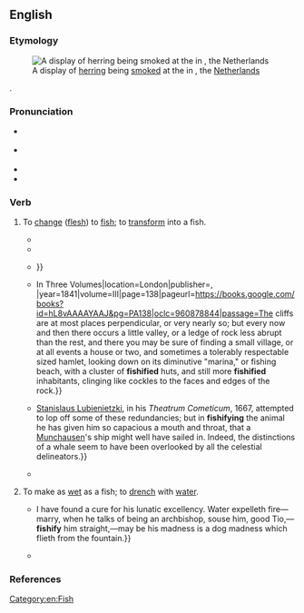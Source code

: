 ==English==
{{was wotd|2017|June|8}}

===Etymology===
[[File:Zuiderzeemuseum - Fischerdorf - Geräucherte Heringe.jpg|thumb|A display of [[herring]] being [[smoke#Verb|smoked]] at the {{w|Zuiderzee Museum}} in {{w|Enkhuizen}}, the [[Netherlands]]]]

{{suffix|fish|ify|lang=en}}.

===Pronunciation===
* {{a|RP}} {{IPA|/ˈfɪʃɪfʌɪ/|lang=en}}
* {{a|GA}} {{IPA|/ˈfɪʃɪfaɪ/|lang=en}}
* {{audio|en-au-fishify.ogg|Audio (AU)|lang=en}}
* {{hyphenation|fish|i|fy|lang=en}}

===Verb===
{{en-verb|fishifies|fishifying|fishified}}

# {{lb|en|transitive}} To [[change#Verb|change]] ([[flesh]]) to [[fish]]; to [[transform]] into a fish.
#* {{quote-book|author=William Shakespeare|chapter=[[w:Romeo and Juliet|The Tragedie of Romeo and Ivliet]]|title=[[w:First Folio|Mr. William Shakespeares Comedies, Histories, & Tragedies: Published According to the True Originall Copies]]|location=London|publisher=Printed by [[w:William Jaggard|Isaac Iaggard]], and [[w:Edward Blount|Ed[ward] Blount]]|year=1591–1595|year_published=1623|section=Act II, scene iv|page=61|pageurl=https://books.google.com/books?id=uNtBAQAAMAAJ&pg=RA2-PA61|oclc=606515358|passage=[[w:Benvolio|''Ben''[''volio'']]]. Here comes ''Romeo'', here comes ''Romeo''. / [[w:Mercutio|''Mer''[''cutio'']]]. Without his Roe, like a dryed [[herring|Hering]]. O fleſh, fleſh, how art thou '''fiſhified'''?|translation=<small>One possible reading is that Mercutio is teasing Romeo for looking as pale and thin as a dried fish from which the roe has been removed, thinking that Romeo has spent the night engaged in sexual intercourse with {{w|Rosaline}}. ''Roe'' may refer to a [[roe deer]] or be a [[diminutive]] for Rosaline (Romeo is without his "dear" or without Rosaline), or to [[soft roe]] or [[milt]] (the [[sperm]] of a male fish, suggesting that the sexual activity has drained Romeo of his [[semen]]).<ref>{{cite-book|author=Nathalie Vienne-Guerrin|entry=herring|title=Shakespeare's Insults: A Pragmatic Dictionary|series=Arden Shakespeare Dictionary Series|location=London; New York, N.Y.|publisher=[[w:Bloomsbury Publishing|Bloomsbury Arden Shakespeare]]|year=2016|page=230|pageurl=https://books.google.com/books?id=1IXwCgAAQBAJ&pg=PA230|isbn=978-0-8264-9833-5}}.</ref></small>}}
#* {{quote-book|chapter=A Sailor's Description of the Late Masquerade|title=[[w:The Annual Register|The Annual Register, or A View of the History, Politicks, and Literature for the Year 1768]]|location=London|publisher=Printed for [[w:James Dodsley|J[ames] Dodsley]], in [[w:Pall Mall, London|Pall-Mall]]|year=1768|volume=IX|page=241|pageurl=https://books.google.com/books?id=OOgxAQAAMAAJ&pg=RA1-PA241|oclc=1779623|passage=By ſtrange kitchen alchymy, ev'ry diſh / Seem'd tranſmuted for Epicure Mammon: / There was '''fiſhified''' fleſh, and fleſhified fiſh; / A calfs-head ſeem'd a fine jole of ſalmon.}}
#* {{quote-book|chapter=The Old Hag in a Red Cloak, Inscribed to Matthew Lewis Esq. M.P. Author of the Grim White Woman, and of other Tales of Wonder! A Romance.|title=The School for Satire: Or, A Collection of Modern Satirical Poems Written during the Present Reign|location=London|publisher=Printed and sold by Jaques and Co. [[w:Lombard Street, London|Lombard-Street]], [[w:Fleet Street|Fleet-Street]]|year=1801|page=414|pageurl=https://books.google.com/books?id=_UMUAAAAYAAJ&pg=PA414|oclc=461073316|passage=Ye ghosts and hobgoblins, and horrible shapes, / Ye lions, and wolves, and ye griffins and apes, / Ye strange jumbled figures from river or den, / Ye fire-born monsters, and '''fishified''' men, {{...}}}}
#* {{quote-book|author=Basil Hall|authorlink=Basil Hall|chapter=Trip to Salerno—A Capsize—Amalfi—Sorrento—Mount St. Angelo|title=Patchwork. {{...}} In Three Volumes|location=London|publisher={{w|Edward Moxon}}, {{w|Dover Street}}|year=1841|volume=III|page=138|pageurl=https://books.google.com/books?id=hL8vAAAAYAAJ&pg=PA138|oclc=960878844|passage=The cliffs are at most places perpendicular, or very nearly so; but every now and then there occurs a little valley, or a ledge of rock less abrupt than the rest, and there you may be sure of finding a small village, or at all events a house or two, and sometimes a tolerably respectable sized hamlet, looking down on its diminutive "marina," or fishing beach, with a cluster of '''fishified''' huts, and still more '''fishified''' inhabitants, clinging like cockles to the faces and edges of the rock.}}
#* {{quote-book|author=William Henry Smyth|authorlink=William Henry Smyth|chapter=CXXV. [[w:Alpha Ceti|α Ceti]].|title=A Cycle of Celestial Objects: For the Use of Naval, Military, and Private Astronomers|location=London|publisher=[[w:John William Parker|John W[illiam] Parker]], [[w:Strand, London|West Strand]]|year=1844|volume=II (The Bedford Catalogue)|page=76|pageurl=https://books.google.com/books?id=HnHvAAAAMAAJ&pg=PA76|oclc=225280327|passage=The figure of this asterism &#91;{{w|Cetus}}&#93;, a veritable ''monstrum marinum'', with its long legs, ears, proboscis, missile tongue, and carnivorous jaws, ought rather to have retained the name Ὀρφὸς, Pistrix, as given by [[w:Gaius Julius Hyginus|[Gaius Julius] Hyginus]], than Κῆτος, Cetus, whose un-whale-like appendages did not escape the lash of [[w:Samuel Butler (poet)|[Samuel] Butler]]: {{...}} [[w:Stanisław Lubieniecki|Stanislaus Lubienietzki]], in his ''Theatrum Cometicum'', 1667, attempted to lop off some of these redundancies; but in '''fishifying''' the animal he has given him so capacious a mouth and throat, that a [[w:Baron Munchausen|Munchausen]]'s ship might well have sailed in. Indeed, the distinctions of a whale seem to have been overlooked by all the celestial delineators.}}
#* {{quote-book|author=Susanna Hoffman|author2=Victoria Wise|chapter=Shimmering Fare from American Waters|title=Bold: A Cookbook of Big Flavors|location=New York, N.Y.|publisher={{w|Workman Publishing Company}}|month=December|year=2013|page=226|isbn=978-0-7611-3961-4|passage=No fish in today's market, on restaurant menus, or on the cook's stove more personifies—or '''fishifies'''—a "You've come a long way, baby" story. There simply wasn't any fresh tuna to be had in American markets a generation or so ago. It was always canned and was presented only for eating mixed cold in tuna salad or hot in tuna casserole. Now it gleams fresh on ice in fish displays, ready to take home and sear as a centerpiece, singed and tossed in salads, thinly sliced or minced raw for sushi and tartars.}}
# {{lb|en|transitive|figuratively}} To make as [[wet#Adjective|wet]] as a fish; to [[drench#Verb|drench]] with [[water]].
#* {{quote-journal|title=Vargas [Vargas: A Tale of Spain, in three volumes. London: Baldwin, Cradock, and Joy. 1822.]|magazine=[[w:Blackwood's Magazine|Blackwood's Edinburgh Magazine]]|location=Edinburgh|publisher={{w|William Blackwood}}, Edinburgh; and [[w:Thomas Cadell (publisher)|T[homas] Cadell]], {{w|Strand, London}}|month=December|year=1822|volume=XII|issue=LXXI|page=740|pageurl=https://books.google.com/books?id=kvwAAAAAYAAJ&pg=PA740|oclc=1781863|passage={{...}} I have found a cure for his lunatic excellency. Water expelleth fire—marry, when he talks of being an archbishop, souse him, good Tio,—'''fishify''' him straight,—may be his madness is a dog madness which flieth from the fountain.}}
#* {{quote-journal|author=Richard J[ames] Lane|authorlink=Richard James Lane|title=The Water-Cure [''Life at the Water-Cure; or, a Month at Malvern. A Diary.'' By {{smallcaps|Richard J. Lane}}. London: 1846]|magazine=[[w:Blackwood's Magazine|Blackwood's Edinburgh Magazine]]|location=Edinburgh|publisher={{w|William Blackwood}}, Edinburgh; and [[w:Thomas Cadell (publisher)|T[homas] Cadell]], {{w|Strand, London}}|month=September|year=1846|volume=LX|issue=CCCLXXI|page=385|pageurl=http://books.google.com/books?id=SxaWmRQRQngC&pg=PA385|oclc=1781863|passage=For although unable to recognise in water an universal and infallible panacea for all the ills that flesh is heir to, we can yet bear a large testimony in its favour, and send it out to service with the highest character. It is our deliberate and mature conviction that the inhabitants of [[w:The Cumbraes|the Cumbraes]] and the adjacent islands of Great Britain and Ireland may, to their own infinite advantage, '''fishify''' their flesh a great deal more than they do at present.}}

===References===
<references />

[[Category:en:Fish]]